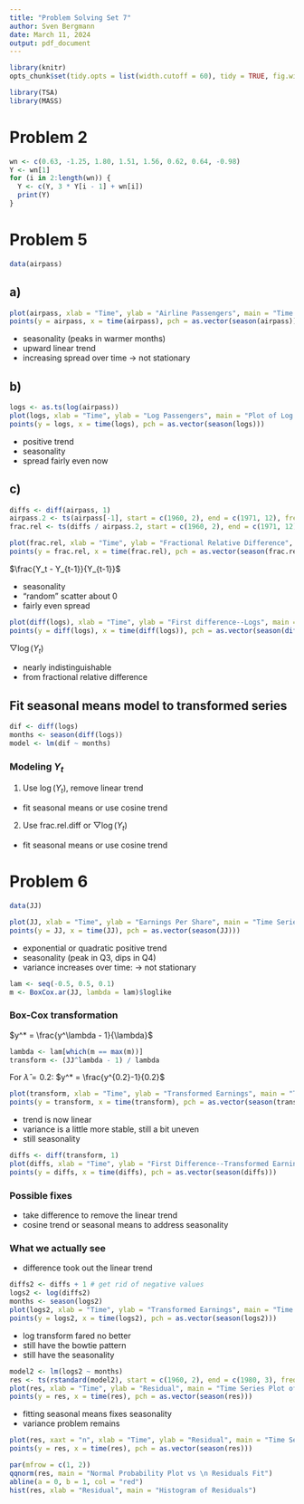 ```yaml
---
title: "Problem Solving Set 7"
author: Sven Bergmann
date: March 11, 2024
output: pdf_document
---
```


```r
library(knitr)
opts_chunk$set(tidy.opts = list(width.cutoff = 60), tidy = TRUE, fig.width = 12, fig.height = 8)
```
```r
library(TSA)
library(MASS)
```

# Problem 2

```r
wn <- c(0.63, -1.25, 1.80, 1.51, 1.56, 0.62, 0.64, -0.98)
Y <- wn[1]
for (i in 2:length(wn)) {
  Y <- c(Y, 3 * Y[i - 1] + wn[i])
  print(Y)
}
```

# Problem 5

```r
data(airpass)
```

## a)

```r
plot(airpass, xlab = "Time", ylab = "Airline Passengers", main = "Time Series Plot of Passengers")
points(y = airpass, x = time(airpass), pch = as.vector(season(airpass)))
```

- seasonality (peaks in warmer months)
- upward linear trend
- increasing spread over time
-> not stationary

## b)

```r
logs <- as.ts(log(airpass))
plot(logs, xlab = "Time", ylab = "Log Passengers", main = "Plot of Log Passengers")
points(y = logs, x = time(logs), pch = as.vector(season(logs)))
```

- positive trend
- seasonality
- spread fairly even now

## c)

```r
diffs <- diff(airpass, 1)
airpass.2 <- ts(airpass[-1], start = c(1960, 2), end = c(1971, 12), frequency = 12)
frac.rel <- ts(diffs / airpass.2, start = c(1960, 2), end = c(1971, 12), frequency = 12)
```

```r
plot(frac.rel, xlab = "Time", ylab = "Fractional Relative Difference", main = "Time Series Plot--Fractional Rel Diff")
points(y = frac.rel, x = time(frac.rel), pch = as.vector(season(frac.rel)))
```

$\frac{Y_t - Y_{t-1}}{Y_{t-1}}$

- seasonality
- "random" scatter about 0
- fairly even spread

```r
plot(diff(logs), xlab = "Time", ylab = "First difference--Logs", main = "First Difference--Logs")
points(y = diff(logs), x = time(diff(logs)), pch = as.vector(season(diff(logs))))
```

$\bigtriangledown \log(Y_t)$

- nearly indistinguishable
- from fractional relative difference

## Fit seasonal means model to transformed series

```r
dif <- diff(logs)
months <- season(diff(logs))
model <- lm(dif ~ months)
```

### Modeling $Y_t$

1. Use $\log(Y_t)$, remove linear trend
- fit seasonal means or use cosine trend
2. Use frac.rel.diff or $\bigtriangledown\log(Y_t)$
- fit seasonal means or use cosine trend

# Problem 6

```r
data(JJ)
```

```r
plot(JJ, xlab = "Time", ylab = "Earnings Per Share", main = "Time Series Plot of Quarterly Earnings Per Share")
points(y = JJ, x = time(JJ), pch = as.vector(season(JJ)))

```

- exponential or quadratic positive trend
- seasonality (peak in Q3, dips in Q4)
- variance increases over time:
-> not stationary

```r
lam <- seq(-0.5, 0.5, 0.1)
m <- BoxCox.ar(JJ, lambda = lam)$loglike
```

### Box-Cox transformation

$y^* = \frac{y^\lambda - 1}{\lambda}$

```r
lambda <- lam[which(m == max(m))]
transform <- (JJ^lambda - 1) / lambda
```

For $\hat{\lambda} = 0.2$:
$y^* = \frac{y^{0.2}-1}{0.2}$

```r
plot(transform, xlab = "Time", ylab = "Transformed Earnings", main = "Time Series Plot--Transformed Earnings")
points(y = transform, x = time(transform), pch = as.vector(season(transform)))
```

- trend is now linear
- variance is a little more stable, still a bit uneven
- still seasonality

```r
diffs <- diff(transform, 1)
plot(diffs, xlab = "Time", ylab = "First Difference--Transformed Earnings", main = "First Difference--Transformed Earnings")
points(y = diffs, x = time(diffs), pch = as.vector(season(diffs)))
```

### Possible fixes

- take difference to remove the linear trend
- cosine trend or seasonal means to address seasonality

### What we actually see
- difference took out the linear trend

```r
diffs2 <- diffs + 1 # get rid of negative values
logs2 <- log(diffs2)
months <- season(logs2)
plot(logs2, xlab = "Time", ylab = "Transformed Earnings", main = "Time Series Plot--Transformed Earnings")
points(y = logs2, x = time(logs2), pch = as.vector(season(logs2)))
```

- log transform fared no better
- still have the bowtie pattern
- still have the seasonality

```r
model2 <- lm(logs2 ~ months)
res <- ts(rstandard(model2), start = c(1960, 2), end = c(1980, 3), frequency = 4)
plot(res, xlab = "Time", ylab = "Residual", main = "Time Series Plot of Residuals")
points(y = res, x = time(res), pch = as.vector(season(res)))
```

- fitting seasonal means fixes seasonality
- variance problem remains

```r
plot(res, xaxt = "n", xlab = "Time", ylab = "Residual", main = "Time Series Plot of Residuals")
points(y = res, x = time(res), pch = as.vector(season(res)))
```

```r
par(mfrow = c(1, 2))
qqnorm(res, main = "Normal Probability Plot vs \n Residuals Fit")
abline(a = 0, b = 1, col = "red")
hist(res, xlab = "Residual", main = "Histogram of Residuals")
```
